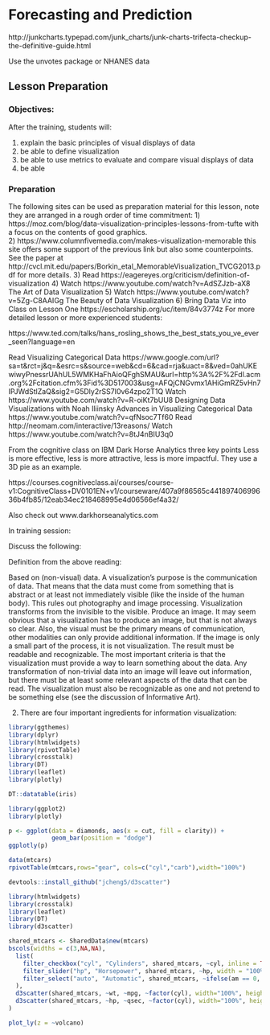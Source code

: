 # Forecasting and Prediction {#Chpt4}




http://junkcharts.typepad.com/junk_charts/junk-charts-trifecta-checkup-the-definitive-guide.html 

Use the unvotes package
or NHANES data

## Lesson Preparation

### Objectives:  

After the training, students will:
  
1.    explain the basic principles of visual displays of data
2.    be able to define visualization 
3.    be able to use metrics to evaluate and compare visual displays of data 
4.    be able


### Preparation

The following sites can be used as preparation material for this lesson, note they are arranged in a rough order of time commitment: 
1) https://moz.com/blog/data-visualization-principles-lessons-from-tufte with a focus on the contents of good graphics.  
2) https://www.columnfivemedia.com/makes-visualization-memorable this site offers some support of the previous link but also some counterpoints.  See the paper at http://cvcl.mit.edu/papers/Borkin_etal_MemorableVisualization_TVCG2013.pdf for more details.
3) Read https://eagereyes.org/criticism/definition-of-visualization 
4) Watch https://www.youtube.com/watch?v=AdSZJzb-aX8 The Art of Data Visualization
5) Watch https://www.youtube.com/watch?v=5Zg-C8AAIGg The Beauty of Data Visualization 
6)  Bring Data Viz into Class on Lesson One https://escholarship.org/uc/item/84v3774z 
For more detailed lesson or more experienced students:

https://www.ted.com/talks/hans_rosling_shows_the_best_stats_you_ve_ever_seen?language=en 

Read Visualizing Categorical Data https://www.google.com/url?sa=t&rct=j&q=&esrc=s&source=web&cd=6&cad=rja&uact=8&ved=0ahUKEwiwyPnessrUAhUL5WMKHaFhAioQFghSMAU&url=http%3A%2F%2Fdl.acm.org%2Fcitation.cfm%3Fid%3D517003&usg=AFQjCNGvmx1AHiGmRZ5vHn7IPJWdStlZaQ&sig2=G5Dly2rSS7I0v64zpo2T1Q 
Watch https://www.youtube.com/watch?v=R-oiKt7bUU8 Designing Data Visualizations with Noah Iliinsky
Advances in Visualizing Categorical Data https://www.youtube.com/watch?v=qfNsoc7Tf60 
Read http://neomam.com/interactive/13reasons/ 
Watch https://www.youtube.com/watch?v=8tJ4nBIU3q0 

From the cognitive class on IBM Dark Horse Analytics three key points Less is more effective, less is more attractive, less is more impactful.  They use a 3D pie as an example.

https://courses.cognitiveclass.ai/courses/course-v1:CognitiveClass+DV0101EN+v1/courseware/407a9f86565c44189740699636b4fb85/12eab34ec218468995e4d06566ef4a32/

Also check out www.darkhorseanalytics.com 

In training session:

Discuss the following:

Definition from the above reading:

Based on (non-visual) data. A visualization’s purpose is the communication of data. That means that the data must come from something that is abstract or at least not immediately visible (like the inside of the human body). This rules out photography and image processing. Visualization transforms from the invisible to the visible.
Produce an image. It may seem obvious that a visualization has to produce an image, but that is not always so clear. Also, the visual must be the primary means of communication, other modalities can only provide additional information. If the image is only a small part of the process, it is not visualization.
The result must be readable and recognizable. The most important criteria is that the visualization must provide a way to learn something about the data. Any transformation of non-trivial data into an image will leave out information, but there must be at least some relevant aspects of the data that can be read. The visualization must also be recognizable as one and not pretend to be something else (see the discussion of Informative Art).

2) There are four important ingredients for information visualization:

```r
library(ggthemes)
library(dplyr)
library(htmlwidgets)
library(rpivotTable)
library(crosstalk)
library(DT)
library(leaflet)
library(plotly)
```


```r
DT::datatable(iris)
```

```r
library(ggplot2)
library(plotly)
```

```r
p <- ggplot(data = diamonds, aes(x = cut, fill = clarity)) +
            geom_bar(position = "dodge")
ggplotly(p)
```

```r
data(mtcars)
rpivotTable(mtcars,rows="gear", cols=c("cyl","carb"),width="100%")
```

```r
devtools::install_github("jcheng5/d3scatter")
```


```r
library(htmlwidgets)
library(crosstalk)
library(leaflet)
library(DT)
library(d3scatter)
```

```r
shared_mtcars <- SharedData$new(mtcars)
bscols(widths = c(3,NA,NA),
  list(
    filter_checkbox("cyl", "Cylinders", shared_mtcars, ~cyl, inline = TRUE),
    filter_slider("hp", "Horsepower", shared_mtcars, ~hp, width = "100%"),
    filter_select("auto", "Automatic", shared_mtcars, ~ifelse(am == 0, "Yes", "No"))
  ),
  d3scatter(shared_mtcars, ~wt, ~mpg, ~factor(cyl), width="100%", height=250),
  d3scatter(shared_mtcars, ~hp, ~qsec, ~factor(cyl), width="100%", height=250)
)
```

```r
plot_ly(z = ~volcano)
```

